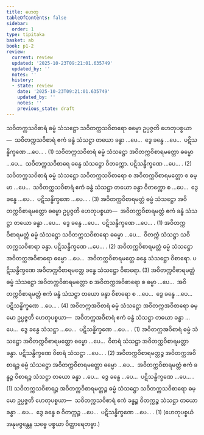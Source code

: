 ```yaml
---
title: ဟေတု
tableOfContents: false
sidebar:
  order: 1
type: tipitaka
basket: ab
book: p1-2
review:
  current: review
  updated: '2025-10-23T09:21:01.635749'
  updated_by: ''
  notes: ''
  history:
  - state: review
    date: '2025-10-23T09:21:01.635749'
    updated_by: ''
    notes: ''
    previous_state: draft
---
```



<ReviewStatus review={frontmatter.review} showDetails={true} />

<HypothesisAnnotation frontmatter={frontmatter} />

<DynamicBreadcrumb />

<Division number="59" book="p1-2" e="ch" v="37" p="36">

<Paragraph number="249" book="p1-2">
သဝိတက္ကသဝိစာရံ ဓမ္မံ သံသဋ္ဌော သဝိတက္ကသဝိစာရော ဓမ္မော ဥပ္ပဇ္ဇတိ ဟေတုပစ္စယာ—  သဝိတက္ကသဝိစာရံ ဧကံ ခန္ဓံ သံသဋ္ဌာ တယော ခန္ဓာ …ပေ…  ဒွေ ခန္ဓေ …ပေ…  ပဋိသန္ဓိက္ခဏေ …ပေ… . (1)
</Paragraph>

<Paragraph number="250" book="p1-2">
သဝိတက္ကသဝိစာရံ ဓမ္မံ သံသဋ္ဌော အဝိတက္ကဝိစာရမတ္တော ဓမ္မော …ပေ…  သဝိတက္ကသဝိစာရေ ခန္ဓေ သံသဋ္ဌော ဝိတက္ကော. ပဋိသန္ဓိက္ခဏေ …ပေ… . (2)
</Paragraph>

<Paragraph number="251" book="p1-2">
သဝိတက္ကသဝိစာရံ ဓမ္မံ သံသဋ္ဌော သဝိတက္ကသဝိစာရော စ အဝိတက္ကဝိစာရမတ္တော စ ဓမ္မာ …ပေ…  သဝိတက္ကသဝိစာရံ ဧကံ ခန္ဓံ သံသဋ္ဌာ တယော ခန္ဓာ ဝိတက္ကော စ …ပေ…  ဒွေ ခန္ဓေ …ပေ…  ပဋိသန္ဓိက္ခဏေ …ပေ… . (3)
</Paragraph>

</Division>
<Division number="60" book="p1-2" e="ch" v="37" p="36">

<Paragraph number="252" book="p1-2">
အဝိတက္ကဝိစာရမတ္တံ ဓမ္မံ သံသဋ္ဌော အဝိတက္ကဝိစာရမတ္တော ဓမ္မော ဥပ္ပဇ္ဇတိ ဟေတုပစ္စယာ—  အဝိတက္ကဝိစာရမတ္တံ ဧကံ ခန္ဓံ သံသဋ္ဌာ တယော ခန္ဓာ …ပေ…  ဒွေ ခန္ဓေ …ပေ…  ပဋိသန္ဓိက္ခဏေ …ပေ… . (1)
</Paragraph>

<Paragraph number="253" book="p1-2">
အဝိတက္ကဝိစာရမတ္တံ ဓမ္မံ သံသဋ္ဌော သဝိတက္ကသဝိစာရော ဓမ္မော …ပေ…  ဝိတက္ကံ သံသဋ္ဌာ သဝိတက္ကသဝိစာရာ ခန္ဓာ. ပဋိသန္ဓိက္ခဏေ …ပေ… . (2)
</Paragraph>

<Paragraph number="254" book="p1-2">
အဝိတက္ကဝိစာရမတ္တံ ဓမ္မံ သံသဋ္ဌော အဝိတက္ကအဝိစာရော ဓမ္မော …ပေ…  အဝိတက္ကဝိစာရမတ္တေ ခန္ဓေ သံသဋ္ဌော ဝိစာရော. ပဋိသန္ဓိက္ခဏေ အဝိတက္ကဝိစာရမတ္တေ ခန္ဓေ သံသဋ္ဌော ဝိစာရော. (3)
</Paragraph>

<Paragraph number="255" book="p1-2">
အဝိတက္ကဝိစာရမတ္တံ ဓမ္မံ သံသဋ္ဌော အဝိတက္ကဝိစာရမတ္တော စ အဝိတက္ကအဝိစာရော စ ဓမ္မာ …ပေ…  အဝိတက္ကဝိစာရမတ္တံ ဧကံ ခန္ဓံ သံသဋ္ဌာ တယော ခန္ဓာ ဝိစာရော စ …ပေ…  ဒွေ ခန္ဓေ …ပေ…  ပဋိသန္ဓိက္ခဏေ …ပေ… . (4)
</Paragraph>

</Division>
<Division number="61" book="p1-2" e="ch" v="37" p="36">

<Paragraph number="256" book="p1-2">
အဝိတက္ကအဝိစာရံ ဓမ္မံ သံသဋ္ဌော အဝိတက္ကအဝိစာရော ဓမ္မော ဥပ္ပဇ္ဇတိ ဟေတုပစ္စယာ—  အဝိတက္ကအဝိစာရံ ဧကံ ခန္ဓံ သံသဋ္ဌာ တယော ခန္ဓာ …ပေ…  ဒွေ ခန္ဓေ သံသဋ္ဌာ …ပေ…  ပဋိသန္ဓိက္ခဏေ …ပေ… . (1)
</Paragraph>

<Paragraph number="257" book="p1-2">
အဝိတက္ကအဝိစာရံ ဓမ္မံ သံသဋ္ဌော အဝိတက္ကဝိစာရမတ္တော ဓမ္မော …ပေ…  ဝိစာရံ သံသဋ္ဌာ အဝိတက္ကဝိစာရမတ္တာ ခန္ဓာ. ပဋိသန္ဓိက္ခဏေ ဝိစာရံ သံသဋ္ဌာ …ပေ… . (2)
</Paragraph>

<Paragraph number="258" book="p1-2">
အဝိတက္ကဝိစာရမတ္တဉ္စ အဝိတက္ကအဝိစာရဉ္စ ဓမ္မံ သံသဋ္ဌော အဝိတက္ကဝိစာရမတ္တော ဓမ္မော …ပေ…  အဝိတက္ကဝိစာရမတ္တံ ဧကံ ခန္ဓဉ္စ ဝိစာရဉ္စ သံသဋ္ဌာ တယော ခန္ဓာ …ပေ…  ဒွေ ခန္ဓေ …ပေ…  ပဋိသန္ဓိက္ခဏေ …ပေ… . (1)
</Paragraph>

<Paragraph number="259" book="p1-2">
သဝိတက္ကသဝိစာရဉ္စ အဝိတက္ကဝိစာရမတ္တဉ္စ ဓမ္မံ သံသဋ္ဌော သဝိတက္ကသဝိစာရော ဓမ္မော ဥပ္ပဇ္ဇတိ ဟေတုပစ္စယာ—  သဝိတက္ကသဝိစာရံ ဧကံ ခန္ဓဉ္စ ဝိတက္ကဉ္စ သံသဋ္ဌာ တယော ခန္ဓာ …ပေ…  ဒွေ ခန္ဓေ စ ဝိတက္ကဉ္စ …ပေ…  ပဋိသန္ဓိက္ခဏေ …ပေ… . (1)
</Paragraph>

<Paragraph number="260" book="p1-2">
(ဟေတုပစ္စယံ အနုမဇ္ဇန္တေန သဗ္ဗေ ပစ္စယာ ဝိတ္ထာရေတဗ္ဗာ.)
</Paragraph>
</Division>